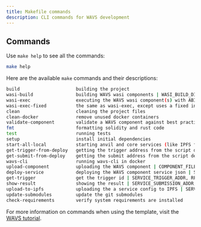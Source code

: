 ```yaml
---
title: Makefile commands
description: CLI commands for WAVS development
---
```

<!--docsignore
docsignore-->

## Commands

Use `make help` to see all the commands:

```bash
make help
```

Here are the available `make` commands and their descriptions:

```bash
build                     building the project
wasi-build                building WAVS wasi components | WASI_BUILD_DIR
wasi-exec                 executing the WAVS wasi component(s) with ABI function | COMPONENT_FILENAME, INPUT_DATA
wasi-exec-fixed           the same as wasi-exec, except uses a fixed input as bytes (used in Go & TS components) | COMPONENT_FILENAME, INPUT_DATA
clean                     cleaning the project files
clean-docker              remove unused docker containers
validate-component        validate a WAVS component against best practices
fmt                       formatting solidity and rust code
test                      running tests
setup                     install initial dependencies
start-all-local           starting anvil and core services (like IPFS for example)
get-trigger-from-deploy   getting the trigger address from the script deploy
get-submit-from-deploy    getting the submit address from the script deploy
wavs-cli                  running wavs-cli in docker
upload-component          uploading the WAVS component | COMPONENT_FILENAME, WAVS_ENDPOINT
deploy-service            deploying the WAVS component service json | SERVICE_URL, CREDENTIAL, WAVS_ENDPOINT
get-trigger               get the trigger id | SERVICE_TRIGGER_ADDR, RPC_URL
show-result               showing the result | SERVICE_SUBMISSION_ADDR, TRIGGER_ID, RPC_URL
upload-to-ipfs            uploading the a service config to IPFS | SERVICE_FILE, [PINATA_API_KEY]
update-submodules         update the git submodules
check-requirements        verify system requirements are installed
```

For more information on commands when using the template, visit the [WAVS tutorial](/tutorial/1-overview).
